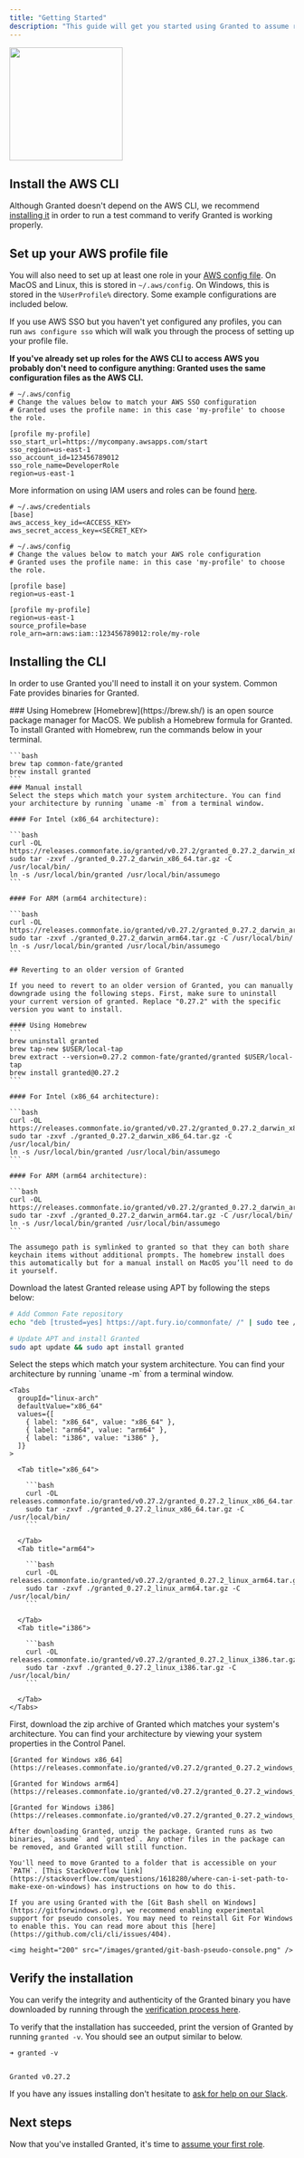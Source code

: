 ```yaml
---
title: "Getting Started"
description: "This guide will get you started using Granted to assume roles in AWS. It will take around 5 minutes to complete."
---
```


<img height="200" src="/images/granted/cli-screenshot.png" />

## Install the AWS CLI

Although Granted doesn't depend on the AWS CLI, we recommend [installing it](https://docs.aws.amazon.com/cli/latest/userguide/deploying-granted-install.html) in order to run a test command to verify Granted is working properly.

## Set up your AWS profile file

You will also need to set up at least one role in your [AWS config file](https://docs.aws.amazon.com/cli/latest/userguide/cli-configure-files.html). On MacOS and Linux, this is stored in `~/.aws/config`. On Windows, this is stored in the `%UserProfile%` directory. Some example configurations are included below.

If you use AWS SSO but you haven't yet configured any profiles, you can run `aws configure sso` which will walk you through the process of setting up your profile file.

**If you've already set up roles for the AWS CLI to access AWS you probably don't need to configure anything: Granted uses the same configuration files as the AWS CLI.**

```
# ~/.aws/config
# Change the values below to match your AWS SSO configuration
# Granted uses the profile name: in this case 'my-profile' to choose the role.

[profile my-profile]
sso_start_url=https://mycompany.awsapps.com/start
sso_region=us-east-1
sso_account_id=123456789012
sso_role_name=DeveloperRole
region=us-east-1
```

More information on using IAM users and roles can be found [here](https://blog.coinbase.com/you-need-more-than-one-aws-account-aws-bastions-and-assume-role-23946c6dfde3).

```
# ~/.aws/credentials
[base]
aws_access_key_id=<ACCESS_KEY>
aws_secret_access_key=<SECRET_KEY>
```

```
# ~/.aws/config
# Change the values below to match your AWS role configuration
# Granted uses the profile name: in this case 'my-profile' to choose the role.

[profile base]
region=us-east-1

[profile my-profile]
region=us-east-1
source_profile=base
role_arn=arn:aws:iam::123456789012:role/my-role
```

## Installing the CLI

In order to use Granted you'll need to install it on your system. Common Fate provides binaries for Granted.

<Tabs>
  <Tab title="MacOS">
    ### Using Homebrew
    [Homebrew](https://brew.sh/) is an open source package manager for MacOS. We publish a Homebrew formula for Granted. To install Granted with Homebrew, run the commands below in your terminal.

    ```bash
    brew tap common-fate/granted
    brew install granted
    ```
    ### Manual install
    Select the steps which match your system architecture. You can find your architecture by running `uname -m` from a terminal window.

    #### For Intel (x86_64 architecture):

    ```bash
    curl -OL https://releases.commonfate.io/granted/v0.27.2/granted_0.27.2_darwin_x86_64.tar.gz
    sudo tar -zxvf ./granted_0.27.2_darwin_x86_64.tar.gz -C /usr/local/bin/
    ln -s /usr/local/bin/granted /usr/local/bin/assumego
    ```

    #### For ARM (arm64 architecture):

    ```bash
    curl -OL https://releases.commonfate.io/granted/v0.27.2/granted_0.27.2_darwin_arm64.tar.gz
    sudo tar -zxvf ./granted_0.27.2_darwin_arm64.tar.gz -C /usr/local/bin/
    ln -s /usr/local/bin/granted /usr/local/bin/assumego
    ```

    ## Reverting to an older version of Granted

    If you need to revert to an older version of Granted, you can manually downgrade using the following steps. First, make sure to uninstall your current version of granted. Replace "0.27.2" with the specific version you want to install.

    #### Using Homebrew
    ```
    brew uninstall granted
    brew tap-new $USER/local-tap
    brew extract --version=0.27.2 common-fate/granted/granted $USER/local-tap
    brew install granted@0.27.2
    ```

    #### For Intel (x86_64 architecture):

    ```bash
    curl -OL https://releases.commonfate.io/granted/v0.27.2/granted_0.27.2_darwin_x86_64.tar.gz
    sudo tar -zxvf ./granted_0.27.2_darwin_x86_64.tar.gz -C /usr/local/bin/
    ln -s /usr/local/bin/granted /usr/local/bin/assumego
    ```

    #### For ARM (arm64 architecture):

    ```bash
    curl -OL https://releases.commonfate.io/granted/v0.27.2/granted_0.27.2_darwin_arm64.tar.gz
    sudo tar -zxvf ./granted_0.27.2_darwin_arm64.tar.gz -C /usr/local/bin/
    ln -s /usr/local/bin/granted /usr/local/bin/assumego
    ```

    The assumego path is symlinked to granted so that they can both share keychain items without additional prompts. The homebrew install does this automatically but for a manual install on MacOS you’ll need to do it yourself.

  </Tab>
  <Tab title="Linux (APT)">

  Download the latest Granted release using APT by following the steps below:

  ```bash
  # Add Common Fate repository
  echo "deb [trusted=yes] https://apt.fury.io/commonfate/ /" | sudo tee /etc/apt/sources.list.d/fury.list

  # Update APT and install Granted
  sudo apt update && sudo apt install granted
  ```
  </Tab>

  <Tab title="Linux (Manual)">
    Select the steps which match your system architecture. You can find your architecture by running `uname -m` from a terminal window.

    <Tabs
      groupId="linux-arch"
      defaultValue="x86_64"
      values={[
        { label: "x86_64", value: "x86_64" },
        { label: "arm64", value: "arm64" },
        { label: "i386", value: "i386" },
      ]}
    >

      <Tab title="x86_64">

        ```bash
        curl -OL releases.commonfate.io/granted/v0.27.2/granted_0.27.2_linux_x86_64.tar.gz
        sudo tar -zxvf ./granted_0.27.2_linux_x86_64.tar.gz -C /usr/local/bin/
        ```

      </Tab>
      <Tab title="arm64">

        ```bash
        curl -OL releases.commonfate.io/granted/v0.27.2/granted_0.27.2_linux_arm64.tar.gz
        sudo tar -zxvf ./granted_0.27.2_linux_arm64.tar.gz -C /usr/local/bin/
        ```

      </Tab>
      <Tab title="i386">

        ```bash
        curl -OL releases.commonfate.io/granted/v0.27.2/granted_0.27.2_linux_i386.tar.gz
        sudo tar -zxvf ./granted_0.27.2_linux_i386.tar.gz -C /usr/local/bin/
        ```

      </Tab>
    </Tabs>

  </Tab>
  <Tab title="Windows">
    First, download the zip archive of Granted which matches your system's architecture. You can find your architecture by viewing your system properties in the Control Panel.

    [Granted for Windows x86_64](https://releases.commonfate.io/granted/v0.27.2/granted_0.27.2_windows_x86_64.zip)

    [Granted for Windows arm64](https://releases.commonfate.io/granted/v0.27.2/granted_0.27.2_windows_arm64.zip)

    [Granted for Windows i386](https://releases.commonfate.io/granted/v0.27.2/granted_0.27.2_windows_i386.zip)

    After downloading Granted, unzip the package. Granted runs as two binaries, `assume` and `granted`. Any other files in the package can be removed, and Granted will still function.

    You'll need to move Granted to a folder that is accessible on your `PATH`. [This StackOverflow link](https://stackoverflow.com/questions/1618280/where-can-i-set-path-to-make-exe-on-windows) has instructions on how to do this.

    If you are using Granted with the [Git Bash shell on Windows](https://gitforwindows.org), we recommend enabling experimental support for pseudo consoles. You may need to reinstall Git For Windows to enable this. You can read more about this [here](https://github.com/cli/cli/issues/404).

    <img height="200" src="/images/granted/git-bash-pseudo-console.png" />

  </Tab>
</Tabs>

## Verify the installation

You can verify the integrity and authenticity of the Granted binary you have downloaded by running through the [verification process here](/granted/security#release-verification).

To verify that the installation has succeeded, print the version of Granted by running `granted -v`. You should see an output similar to below.

```
➜ granted -v


Granted v0.27.2

```

If you have any issues installing don't hesitate to [ask for help on our Slack](https://join.slack.com/t/commonfatecommunity/shared_invite/zt-q4m96ypu-_gYlRWD3k5rIsaSsqP7QMg).

## Next steps

Now that you've installed Granted, it's time to [assume your first role](/granted/usage/assuming-roles).
